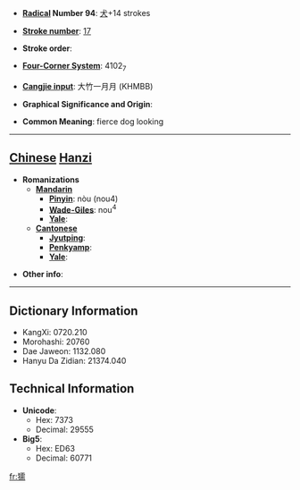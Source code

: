 * '''[[Wiktionary:Chinese radical index| Radical]] Number 94''': [[Wiktionary:Chinese radical index 犬|犬]]+14 strokes

* '''[[Wiktionary:Chinese total strokes index|Stroke number]]''': [[Wiktionary:Chinese total strokes index 17|17]]

* '''Stroke order''': 

* '''[[Wiktionary:Chinese four corner index|Four-Corner System]]''': 4102<sub>7</sub>

* '''[[Wiktionary:Chinese Cangjie index|Cangjie input]]''': 大竹一月月 (KHMBB)

* '''Graphical Significance and Origin''': 

* '''Common Meaning''': fierce dog looking

----

== [[Chinese]] [[Hanzi]] ==

* '''Romanizations'''
** '''[[Mandarin]]'''
*** '''[[Pinyin]]''': nòu (nou4)
*** '''[[Wade-Giles]]''': nou<sup>4</sup>
*** '''[[Yale]]''': 
** '''[[Cantonese]]'''
*** '''[[Jyutping]]''':
*** '''[[Penkyamp]]''': 
*** '''[[Yale]]''': 

* '''Other info''': 

----

== Dictionary Information ==

* KangXi: 0720.210
* Morohashi: 20760
* Dae Jaweon: 1132.080
* Hanyu Da Zidian: 21374.040

== Technical Information ==

* '''Unicode''':
** Hex: 7373
** Decimal: 29555
* '''Big5''':
** Hex: ED63
** Decimal: 60771

[[fr:獳]]